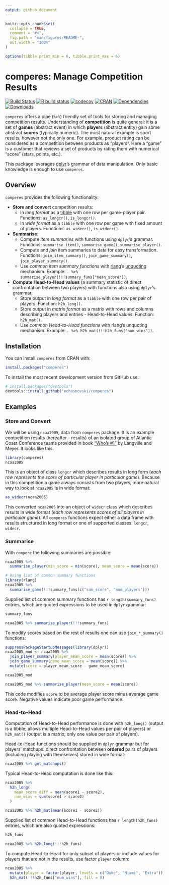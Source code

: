 ```yaml
---
output: github_document
---
```


<!-- README.md is generated from README.Rmd. Please edit that file -->

```r
knitr::opts_chunk$set(
  collapse = TRUE,
  comment = "#>",
  fig.path = "man/figures/README-",
  out.width = "100%"
)

options(tibble.print_min = 6, tibble.print_max = 6)
```

# comperes: Manage Competition Results

<!-- badges: start -->
[![Build Status](https://travis-ci.org/echasnovski/comperes.svg?branch=master)](https://travis-ci.org/echasnovski/comperes)
[![R build status](https://github.com/echasnovski/comperes/workflows/R-CMD-check/badge.svg)](https://github.com/echasnovski/comperes/actions)
[![codecov](https://codecov.io/gh/echasnovski/comperes/branch/master/graph/badge.svg)](https://codecov.io/gh/echasnovski/comperes)
[![CRAN](https://www.r-pkg.org/badges/version/comperes?color=blue)](https://cran.r-project.org/package=comperes)
[![Dependencies](https://tinyverse.netlify.com/badge/comperes)](https://CRAN.R-project.org/package=comperes)
[![Downloads](http://cranlogs.r-pkg.org/badges/comperes)](https://cran.r-project.org/package=comperes)
<!-- badges: end -->

`comperes` offers a pipe (`%>%`) friendly set of tools for storing and managing competition results. Understanding of __competition__ is quite general: it is a set of __games__ (abstract event) in which __players__ (abstract entity) gain some abstract __scores__ (typically numeric). The most natural example is sport results, however not the only one. For example, product rating can be considered as a competition between products as "players". Here a "game" is a customer that reviews a set of products by rating them with numerical "score" (stars, points, etc.).

This package leverages [dplyr](http://dplyr.tidyverse.org)'s grammar of data manipulation. Only basic knowledge is enough to use `comperes`.

## Overview

`comperes` provides the following functionality:

- __Store and convert__ competition results:
    - In _long format_ as a [tibble](http://tibble.tidyverse.org) with one row per game-player pair. Functions: `as_longcr()`, `is_longcr()`.
    - In _wide format_ as a `tibble` with one row per game with fixed amount of players. Functions: `as_widecr()`, `is_widecr()`.
- __Summarise__:
    - Compute _item summaries_ with functions using `dplyr`'s grammar. Functions: `summarise_item()`, `summarise_game()`, `summarise_player()`.
    - Compute and _join_ item summaries to data for easy transformation. Functions: `join_item_summary()`, `join_game_summary()`, `join_player_summary()`.
    - Use _common item summary functions_ with [rlang](https://rlang.r-lib.org/)'s [unquoting](http://rlang.r-lib.org/reference/quasiquotation.html) mechanism. Example: `. %>% summarise_player(!!!summary_funs["mean_score"])`.
- __Compute Head-to-Head values__ (a summary statistic of direct confrontation between two players) with functions also using `dplyr`'s grammar:
    - Store output in _long format_ as a `tibble` with one row per pair of players. Function: `h2h_long()`.
    - Store output in _matrix format_ as a matrix with rows and columns describing players and entries - Head-to-Head values. Function: `h2h_mat()`.
    - Use _common Head-to-Head functions_ with rlang's unquoting mechanism. Example: `. %>% h2h_mat(!!!h2h_funs["num_wins"])`.

## Installation

You can install `comperes` from CRAN with:

```r
install.packages("comperes")
```

To install the most recent development version from GitHub use:

```r
# install.packages("devtools")
devtools::install_github("echasnovski/comperes")
```

## Examples

### Store and Convert

We will be using `ncaa2005`, data from `comperes` package. It is an example competition results (hereafter - results) of an isolated group of Atlantic Coast Conference teams provided in book ["Who's #1"](https://www.amazon.com/Whos-1-Science-Rating-Ranking/dp/069116231X) by Langville and Meyer. It looks like this:

```r
library(comperes)
ncaa2005
```

This is an object of class `longcr` which describes results in long form (_each row represents the score of particular player in particular game_). Because in this competition a game always consists from two players, more natural way to look at `ncaa2005` is in wide format:

```r
as_widecr(ncaa2005)
```

This converted `ncaa2005` into an object of `widecr` class which describes results in wide format (_each row represents scores of all players in particular game_). All `comperes` functions expect either a data frame with results structured in long format or one of supported classes: `longcr`, `widecr`.

### Summarise

With `compere` the following summaries are possible:

```r
ncaa2005 %>%
  summarise_player(min_score = min(score), mean_score = mean(score))

# Using list of common summary functions
library(rlang)
ncaa2005 %>%
  summarise_game(!!!summary_funs[c("sum_score", "num_players")])
```

Supplied list of common summary functions has `r length(summary_funs)` entries, which are quoted expressions to be used in `dplyr` grammar:

```r
summary_funs

ncaa2005 %>% summarise_player(!!!summary_funs)
```

To modify scores based on the rest of results one can use `join_*_summary()` functions:

```r
suppressPackageStartupMessages(library(dplyr))
ncaa2005_mod <- ncaa2005 %>%
  join_player_summary(player_mean_score = mean(score)) %>%
  join_game_summary(game_mean_score = mean(score)) %>%
  mutate(score = player_mean_score - game_mean_score)

ncaa2005_mod

ncaa2005_mod %>% summarise_player(mean_score = mean(score))
```

This code modifies `score` to be average player score minus average game score. Negative values indicate poor game performance.

### Head-to-Head

Computation of Head-to-Head performance is done with `h2h_long()` (output is a tibble; allows multiple Head-to-Head values per pair of players) or `h2h_mat()` (output is a matrix; only one value per pair of players).

Head-to-Head functions should be supplied in `dplyr` grammar but for players' matchups: direct confrontation between __ordered__ pairs of players (including playing with themselves) stored in wide format:

```r
ncaa2005 %>% get_matchups()
```

Typical Head-to-Head computation is done like this:

```r
ncaa2005 %>%
  h2h_long(
    mean_score_diff = mean(score1 - score2),
    num_wins = sum(score1 > score2)
  )

ncaa2005 %>% h2h_mat(mean(score1 - score2))
```

Supplied list of common Head-to-Head functions has `r length(h2h_funs)` entries, which are also quoted expressions:

```r
h2h_funs

ncaa2005 %>% h2h_long(!!!h2h_funs)
```

To compute Head-to-Head for only subset of players or include values for players that are not in the results, use factor `player` column:

```r
ncaa2005 %>%
  mutate(player = factor(player, levels = c("Duke", "Miami", "Extra"))) %>%
  h2h_mat(!!!h2h_funs["num_wins"], fill = 0)
```

